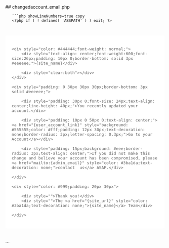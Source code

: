 

<div class="phpdocumentor-element -file">
    ## changedaccount_email.php

        

    
       ```php showLineNumbers=true copy
       <?php if ( ! defined( 'ABSPATH' ) ) exit; ?>

<div style="max-width: 560px;padding: 20px;background: #ffffff;border-radius: 5px;margin:40px auto;font-family: Open Sans,Helvetica,Arial;font-size: 15px;color: #666;">

	<div style="color: #444444;font-weight: normal;">
		<div style="text-align: center;font-weight:600;font-size:26px;padding: 10px 0;border-bottom: solid 3px #eeeeee;">{site_name}</div>
		
		<div style="clear:both"></div>
	</div>
	
	<div style="padding: 0 30px 30px 30px;border-bottom: 3px solid #eeeeee;">

		<div style="padding: 30px 0;font-size: 24px;text-align: center;line-height: 40px;">You recently updated your account.</div>

		<div style="padding: 10px 0 50px 0;text-align: center;"><a href="{user_account_link}" style="background: #555555;color: #fff;padding: 12px 30px;text-decoration: none;border-radius: 3px;letter-spacing: 0.3px;">Go to your Account</a></div>
		
		<div style="padding: 15px;background: #eee;border-radius: 3px;text-align: center;">If you did not make this change and believe your account has been compromised, please <a href="mailto:{admin_email}" style="color: #3ba1da;text-decoration: none;">contact  us</a> ASAP.</div>
		
	</div>
	
	<div style="color: #999;padding: 20px 30px">
		
		<div style="">Thank you!</div>
		<div style="">The <a href="{site_url}" style="color: #3ba1da;text-decoration: none;">{site_name}</a> Team</div>
		
	</div>

</div>
       ```
</div>
